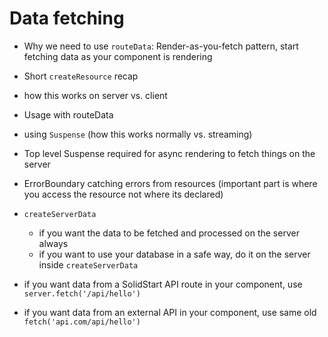 <title>Data fetching</title>

# Data fetching

- Why we need to use `routeData`: Render-as-you-fetch pattern, start fetching data as your component is rendering

- Short `createResource` recap

- how this works on server vs. client
- Usage with routeData
- using `Suspense` (how this works normally vs. streaming)

- Top level Suspense required for async rendering to fetch things on the server

- ErrorBoundary catching errors from resources (important part is where you access the resource not where its declared)

- `createServerData`
  - if you want the data to be fetched and processed on the server always
  - if you want to use your database in a safe way, do it on the server inside `createServerData`

- if you want data from a SolidStart API route in your component, use `server.fetch('/api/hello')`
- if you want data from an external API in your component, use same old `fetch('api.com/api/hello')`
